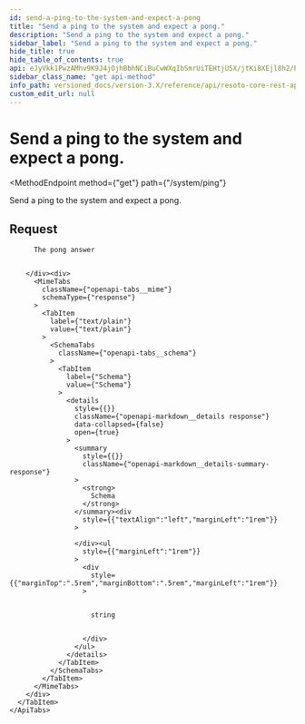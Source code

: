```yaml
---
id: send-a-ping-to-the-system-and-expect-a-pong
title: "Send a ping to the system and expect a pong."
description: "Send a ping to the system and expect a pong."
sidebar_label: "Send a ping to the system and expect a pong."
hide_title: true
hide_table_of_contents: true
api: eJyVkk1PwzAMhv9K9J4jOjhBbhNCiBuCwWXqIbSmrUiTEHtjU5X/jtKi8XEjl8h2/PE+zgSxHcNswUcWGlFrJOIYPBPDTLhYrcrVEjdpiDIED4NNTyoG3ynr+YMSNJrghbyUp0IHqaKzgy8WNz2NdvYfI8GAJQ2+gwYd7BhdcZVSyOXoP40eybfKqjj4TklQ0pNa5lTWt4oOkRop8eC7M2iMJH1oYdCRQCNa6WFQLSlVXPoypT2lonnCLjkY9CKRTVVNfWDJZoohSYbG3qbBvrgFRIktJF7tzgkMXGism91Zo+T8Dl9erVZFVa0x+NcwIxhkFvxAHCSo65BIPdw8btT6/q70o8SL7ufzpSbLaGeM3o70fx6/YJ428GNBWS8Ipi9Wp2+gMdOq9ZfuLabpxTI9JZdzcb/vKB1htvU3pmJljZ5sS2nG+0ZHGKybhqLMPN3u7wD1j63d3myQ8yfiZN8r
sidebar_class_name: "get api-method"
info_path: versioned_docs/version-3.X/reference/api/resoto-core-rest-api
custom_edit_url: null
---
```



<h1
  className={"openapi__heading"}
>
  Send a ping to the system and expect a pong.
</h1>

<MethodEndpoint
  method={"get"}
  path={"/system/ping"}
>
  
</MethodEndpoint>

Send a ping to the system and expect a pong.

## Request

<div>
  <div>
    <ApiTabs>
      <TabItem
        label={"200"}
        value={"200"}
      >
        <div>
          
          
          The pong answer
          
          
        </div><div>
          <MimeTabs
            className={"openapi-tabs__mime"}
            schemaType={"response"}
          >
            <TabItem
              label={"text/plain"}
              value={"text/plain"}
            >
              <SchemaTabs
                className={"openapi-tabs__schema"}
              >
                <TabItem
                  label={"Schema"}
                  value={"Schema"}
                >
                  <details
                    style={{}}
                    className={"openapi-markdown__details response"}
                    data-collapsed={false}
                    open={true}
                  >
                    <summary
                      style={{}}
                      className={"openapi-markdown__details-summary-response"}
                    >
                      <strong>
                        Schema
                      </strong>
                    </summary><div
                      style={{"textAlign":"left","marginLeft":"1rem"}}
                    >
                      
                    </div><ul
                      style={{"marginLeft":"1rem"}}
                    >
                      <div
                        style={{"marginTop":".5rem","marginBottom":".5rem","marginLeft":"1rem"}}
                      >
                        
                        
                        string
                        
                        
                      </div>
                    </ul>
                  </details>
                </TabItem>
              </SchemaTabs>
            </TabItem>
          </MimeTabs>
        </div>
      </TabItem>
    </ApiTabs>
  </div>
</div>
